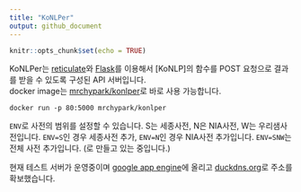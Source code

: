 ```yaml
---
title: "KoNLPer"
output: github_document
---
```


```r
knitr::opts_chunk$set(echo = TRUE)
```

KoNLPer는 [reticulate][1]와 [Flask][2]를 이용해서 [KoNLP]의 함수를 POST 요청으로 결과를 받을 수 있도록 구성된 API 서버입니다.  
docker image는 [mrchypark/konlper][3]로 바로 사용 가능합니다.

```
docker run -p 80:5000 mrchypark/konlper
```

`ENV`로 사전의 범위를 설정할 수 있습니다. S는 세종사전, N은 NIA사전, W는 우리샘사전입니다. `ENV=S`인 경우 세종사전 추가, `ENV=N`인 경우 NIA사전 추가입니다. `ENV=SNW`는 전체 사전 추가입니다. (로 만들고 있는 중입니다.)

현재 테스트 서버가 운영중이며 [google app engine][4]에 올리고 [duckdns.org][5]로 주소를 확보했습니다.


[1]: https://rstudio.github.io/reticulate/
[2]: flask-docs-kr.readthedocs.io
[3]: https://hub.docker.com/r/mrchypark/konlper/
[4]: https://appengine.google.com/
[5]: https://www.duckdns.org/